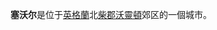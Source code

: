 {{Infobox UK place 
|中文名 = 塞沃尔
|official_name=  Thelwall
|map_type=  柴郡
|latitude=                      53.382400
|longitude=                     -2.530873 
|os_grid_reference=             SJ647874
|population = 
|population_ref = 
|unitary_england=               [[沃靈頓|沃靈頓]]
|country =                      英格蘭
|lieutenancy_england=           [[柴郡|柴郡]]
|region=                        西北英格蘭
|post_town=                    WARRINGTON
|postcode_district =            WA4
|postcode_area=                 WA
|dial_code=                     01925
}}

'''塞沃尔'''是位于[[英格蘭|英格蘭]]北[[柴郡|柴郡]][[沃靈頓|沃靈頓]]郊区的一個城市。